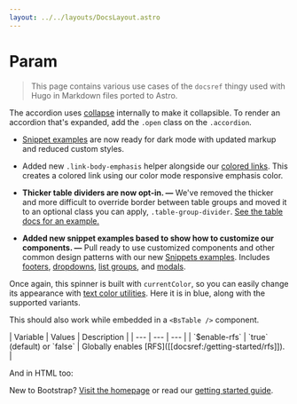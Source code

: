 ```yaml
---
layout: ../../layouts/DocsLayout.astro
---
```


# Param

> This page contains various use cases of the `docsref` thingy used with Hugo in Markdown files ported to Astro.

The accordion uses [collapse]([[docsref:/components/collapse]]) internally to make it collapsible. To render an accordion that's expanded, add the `.open` class on the `.accordion`.

- [Snippet examples]([[docsref:/examples#snippets]]) are now ready for dark mode with updated markup and reduced custom styles.

- Added new `.link-body-emphasis` helper alongside our [colored links]([[docsref:/helpers/colored-links]]). This creates a colored link using our color mode responsive emphasis color.

- **Thicker table dividers are now opt-in. —** We've removed the thicker and more difficult to override border between table groups and moved it to an optional class you can apply, `.table-group-divider`. [See the table docs for an example.]([[docsref:/content/tables#table-group-dividers]])

- **Added new snippet examples based to show how to customize our components. —** Pull ready to use customized components and other common design patterns with our new [Snippets examples]([[docsref:/examples#snippets]]). Includes [footers]([[docsref:/examples/footers/]]), [dropdowns]([[docsref:/examples/dropdowns/]]), [list groups]([[docsref:/examples/list-groups/]]), and [modals]([[docsref:/examples/modals/]]).

Once again, this spinner is built with `currentColor`, so you can easily change its appearance with [text color utilities][color]. Here it is in blue, along with the supported variants.

[color]:   [[docsref:/utilities/colors]]

This should also work while embedded in a `<BsTable />` component.

<BsTable class="table table-options">
| Variable | Values | Description |
| --- | --- | --- |
| `$enable-rfs` | `true` (default) or `false` | Globally enables [RFS]([[docsref:/getting-started/rfs]]). |
</BsTable>

And in HTML too:

<p class="mb-0">New to Bootstrap? <a href="/">Visit the homepage</a> or read our <a href="[[docsref:/getting-started/introduction]]">getting started guide</a>.</p>
